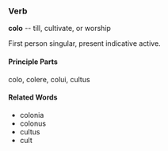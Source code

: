===Verb===
'''colo''' -- till, cultivate, or worship

First person singular, present indicative active.

====Principle Parts====

colo, colere, colui, cultus

====Related Words====
*colonia
*colonus
*cultus
*cult